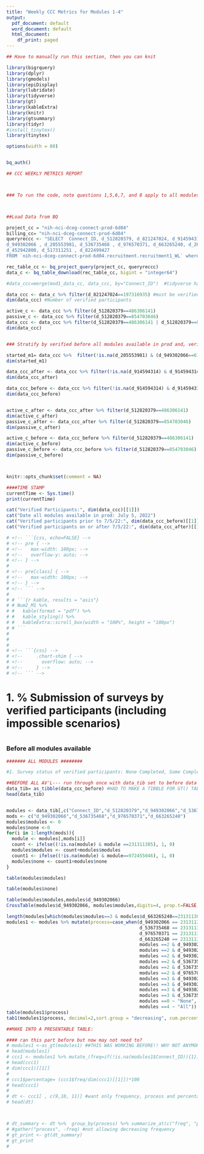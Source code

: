```yaml
---
title: "Weekly CCC Metrics for Modules 1-4"
output:
  pdf_document: default
  word_document: default
  html_document:
    df_print: paged
---
```



```r
## Have to manually run this section, then you can knit

library(bigrquery)
library(dplyr)
library(gmodels)
library(epiDisplay)
library(lubridate)
library(tidyverse)
library(gt)
library(kableExtra)
library(knitr)
library(gtsummary)
library(tidyr)
#install_tinytex()
library(tinytex)

options(width = 80)


bq_auth()

```


```r
## CCC WEEKLY METRICS REPORT 



### To run the code, note questions 1,5,6,7, and 8 apply to all modules and questions 2-4 apply individually to each module. Run #1 first, then #2-4 for reach module, then #6-8



##Load Data from BQ

project_cc = "nih-nci-dceg-connect-prod-6d04"
billing_cc= "nih-nci-dceg-connect-prod-6d04"
queryreccc <- "SELECT  Connect_ID, d_512820379, d_821247024, d_914594314, d_832139544, 
d_949302066 , d_205553981, d_536735468 , d_976570371, d_663265240, d_265193023, d_222161762, d_770257102, d_264644252, d_265193023, d_541836531, d_386488297, 
d_452942800, d_517311251 , d_822499427
FROM `nih-nci-dceg-connect-prod-6d04.recruitment.recruitment1_WL` where Connect_ID IS NOT NULL"

rec_table_cc <- bq_project_query(project_cc, queryreccc)
data_c <- bq_table_download(rec_table_cc, bigint = "integer64")

#data_ccc=merge(mod1_data_cc, data_ccc, by="Connect_ID")  #tidyverse has left join

data_ccc <- data_c %>% filter(d_821247024==197316935) #must be verified
dim(data_ccc) #Number of verified participants 

active_c <- data_ccc %>% filter(d_512820379==486306141)
passive_c <- data_ccc %>% filter(d_512820379==854703046)
data_ccc <- data_ccc %>% filter(d_512820379==486306141 | d_512820379==854703046) #must be active or passive
dim(data_ccc)


### Stratify by verified before all modules available in prod and, verified after all modules available in prod ###

started_m1= data_ccc %>%  filter(!is.na(d_205553981) & (d_949302066==615768760 | d_949302066==231311385))  #CID 4201878434 has no start date but completed module 1....
dim(started_m1)

data_ccc_after <- data_ccc %>% filter(!is.na(d_914594314) & d_914594314>=as.Date("2022-07-05"))  #those verified AFTER all modules were available 
dim(data_ccc_after)

data_ccc_before <- data_ccc %>% filter(!is.na(d_914594314) & d_914594314<"2022-07-05") #those verified BEFORE all were available
dim(data_ccc_before)


active_c_after <- data_ccc_after %>% filter(d_512820379==486306141)
dim(active_c_after)
passive_c_after <- data_ccc_after %>% filter(d_512820379==854703046)
dim(passive_c_after)

active_c_before <- data_ccc_before %>% filter(d_512820379==486306141)
dim(active_c_before)
passive_c_before <- data_ccc_before %>% filter(d_512820379==854703046)
dim(passive_c_before)



knitr::opts_chunk$set(comment = NA)
```


```r
####TIME STAMP 
currentTime <- Sys.time()
print(currentTime)
```
 

```r
cat("Verified Participants:", dim(data_ccc)[[1]])
cat("Date all modules available in prod: July 5, 2022")
cat("Verified participants prior to 7/5/22:", dim(data_ccc_before)[[1]])
cat("Verified participants on or after 7/5/22:", dim(data_ccc_after)[[1]])
```


```r
# <!-- ```{css, echo=FALSE} -->
# <!-- pre { -->
# <!--   max-width: 100px; -->
# <!--   overflow-y: auto; -->
# <!-- } -->
# 
# <!-- pre[class] { -->
# <!--   max-width: 100px; -->
# <!-- } -->
# <!-- ``` -->
# 
# # ```{r kable, results = "asis"}
# # Num2_M1 %>%
# #   kable(format = "pdf") %>%
# #   kable_styling() %>%
# #   kableExtra::scroll_box(width = "100%", height = "100px")
# # ```
# 
# 
# 
# <!-- ```{css} -->
# <!--     .chart-shim { -->
# <!--       overflow: auto; -->
# <!--     } -->
# <!-- ``` -->
```



# 1.	% Submission of surveys by verified participants (including impossible scenarios)
# 
### Before all modules available

```r
####### ALL MODULES ########

#1. Survey status of verified participants: None Completed, Some Completed (Combinations), All completed. This includes impossible selections for QC check

##BEFORE ALL AV'L--- run through once with data_tib set to before data first for first startified table
data_tib= as_tibble(data_ccc_before) #HAD TO MAKE A TIBBLE FOR GT() TABLE FUNCTION
head(data_tib)


modules <- data_tib[,c("Connect_ID","d_512820379","d_949302066","d_536735468","d_976570371","d_663265240")] 
mods <- c("d_949302066","d_536735468","d_976570371","d_663265240")
modules$modules <- 0
modules$none <-0
for(i in 1:length(mods)){
  module <- modules[,mods[i]]
  count <- ifelse((!is.na(module) & module ==231311385), 1, 0)
  modules$modules <- count+modules$modules
  count1 <- ifelse((!is.na(module) & module==972455046), 1, 0)
  modules$none <- count1+modules$none
}

table(modules$modules)

table(modules$none)

table(modules$modules,modules$d_949302066)
CrossTable(modules$d_949302066, modules$modules,digits=4, prop.t=FALSE, prop.r=TRUE, prop.c=TRUE,prop.chisq=FALSE)

length(modules[which(modules$modules==3 & modules$d_663265240==231311385 & modules$d_536735468==231311385),])
modules1 <- modules %>% mutate(process=case_when(d_949302066 == 231311385 & modules==1 ~ "module 1 only",
                                                 d_536735468 == 231311385 & modules==1 ~ "module 2 only",
                                                 d_976570371 == 231311385 & modules==1 ~ "module 3 only",
                                                 d_663265240 == 231311385 & modules==1 ~ "module 4 only",
                                                 modules ==2 & d_949302066 == 231311385 & d_536735468 == 231311385 ~ "module 1,2" ,
                                                 modules ==2 & d_949302066 == 231311385 & d_976570371 == 231311385 ~ "module 1,3" ,
                                                 modules ==2 & d_949302066 == 231311385 & d_663265240 == 231311385 ~ "module 1,4" ,
                                                 modules ==2 & d_536735468 == 231311385 & d_976570371 == 231311385 ~ "module 2,3" ,
                                                 modules ==2 & d_536735468 == 231311385 & d_663265240 == 231311385 ~ "module 2,4" ,
                                                 modules ==2 & d_976570371 == 231311385 & d_663265240 == 231311385 ~ "module 3,4" ,
                                                 modules ==3 & d_949302066 == 231311385 & d_536735468 == 231311385 & d_976570371 == 231311385 ~ "module 1,2,3" ,
                                                 modules ==3 & d_949302066 == 231311385 & d_976570371 == 231311385 & d_663265240 == 231311385~ "module 1,3,4" ,
                                                 modules ==3 & d_949302066 == 231311385 & d_536735468 == 231311385 & d_663265240 == 231311385 ~ "module 1,2,4",
                                                 modules ==3 & d_536735468 == 231311385 & d_976570371 == 231311385 & d_663265240 == 231311385 ~ "module 2,3,4" ,
                                                 modules ==0 ~ "None",
                                                 modules ==4 ~ "All"))
table(modules1$process)
tab1(modules1$process, decimal=2,sort.group = "decreasing", cum.percent = TRUE)$output.table

##MAKE INTO A PRESENTABLE TABLE:

#### ran this part before but now may not need to?
# modules1 <-as_gt(modules1) ##THIS WAS WORKING BEFORE!! WHY NOT ANYMORE?!
# head(modules1)
# ccc1 <- modules1 %>% mutate_(freq=if(!is.na(modules1$Connect_ID)){1})
# head(ccc1)
# dim(ccc1)[[1]]
# 
# ccc1$percentage= (ccc1$freq/dim(ccc1)[[1]])*100 
# head(ccc1)
# 
# dt <- ccc1[ , c(9,10, 11)] #want only frequency, process and percentage of participants 
# head(dt)



# dt_summary <- dt %>%  group_by(process) %>% summarize_at(c("freq", "percentage"), sum, na.rm = TRUE) #%>% 
# #gather("process", -freq) #not allowing decreasing frequency
# gt_print <- gt(dt_summary)
# gt_print
# 


```
